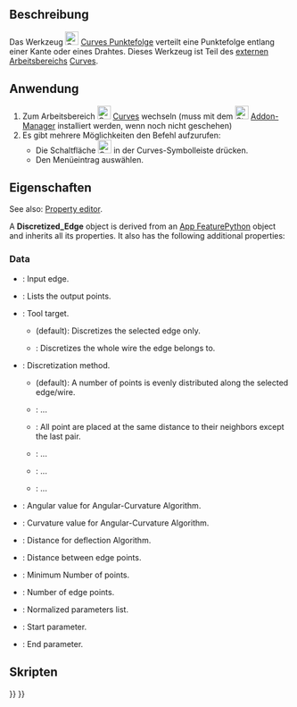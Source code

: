 <languages/>

{{Docnav/de
|[[Curves_SplitCurve/de|SplitCurve]]
|[[Curves_Approximate/de|Approximate]]
|[[Curves_Workbench/de|Curves]]
|IconL=Curves_SplitCurve.svg
|IconR=Curves_Approximate.svg
|IconC=Curves_workbench_icon.svg
}}

{{GuiCommand/de
|Name=Curves Discretize
|Name/de=Curves Punktefolge
|MenuLocation=Curves → Discretize
|Workbenches=[[Curves_Workbench/de|Curves]]
}}

<span id="Description"></span>
==Beschreibung==

<div class="mw-translate-fuzzy">
Das Werkzeug [[Image:Curves_Discretize.svg|24px]] [[Curves_Discretize/de|Curves Punktefolge]] verteilt eine Punktefolge entlang einer Kante oder eines Drahtes. Dieses Werkzeug ist Teil des [[External_workbenches/de|externen Arbeitsbereichs]] [[Curves_Workbench/de|Curves]].
</div>

<span id="Usage"></span>
==Anwendung==

<div class="mw-translate-fuzzy">
# Zum Arbeitsbereich [[Image:Curves_workbench_icon.svg|24px]] [[Curves_Workbench/de|Curves]] wechseln (muss mit dem  [[Image:Std_AddonMgr.svg|24px]] [[Std_AddonMgr/de|Addon-Manager]] installiert werden, wenn noch nicht geschehen)
# Es gibt mehrere Möglichkeiten den Befehl aufzurufen:
#* Die Schaltfläche [[Image:Curves_Discretize.svg|24px]] in der Curves-Symbolleiste drücken.
#* Den Menüeintrag {{MenuCommand|Curves → Discretize}} auswählen.
</div>

<span id="Properties"></span>
==Eigenschaften==

<div lang="en" dir="ltr" class="mw-content-ltr">
See also: [[Property_editor|Property editor]].
</div>

<div lang="en" dir="ltr" class="mw-content-ltr">
A '''Discretized_Edge''' object is derived from an [[App_FeaturePython|App FeaturePython]] object and inherits all its properties. It also has the following additional properties:
</div>

<div lang="en" dir="ltr" class="mw-content-ltr">
===Data===
</div>

<div lang="en" dir="ltr" class="mw-content-ltr">
{{TitleProperty|Discretized}}
</div>

<div lang="en" dir="ltr" class="mw-content-ltr">
* {{PropertyData|Edge|LinkSub}}: Input edge.
* {{PropertyData|Point|VectorList}}: Lists the output points.
* {{PropertyData|Target|Enumeration}}: Tool target.
** {{Value|SingleEdge}} (default): Discretizes the selected edge only.
** {{Value|Wire}}: Discretizes the whole wire the edge belongs to.
</div>

<div lang="en" dir="ltr" class="mw-content-ltr">
{{TitleProperty|Method}}
</div>

<div lang="en" dir="ltr" class="mw-content-ltr">
* {{PropertyData|Algorithm|Enumeration}}: Discretization method.
** {{Value|Number}} (default): A number of points is evenly distributed along the selected edge/wire.
** {{Value|QuasiNumber}}: ...
** {{Value|Distance}}: All point are placed at the same distance to their neighbors except the last pair.
** {{Value|Deflection}}: ...
** {{Value|QuasiDeflection}}: ...
** {{Value|Angular-Curvature}}: ...
* {{PropertyData|Angular|Float}}: Angular value for Angular-Curvature Algorithm.
* {{PropertyData|Curvature|Float}}: Curvature value for Angular-Curvature Algorithm.
* {{PropertyData|Deflection|Float}}: Distance for deflection Algorithm.
* {{PropertyData|Distance|Float}}: Distance between edge points.
* {{PropertyData|Minimum|Integer}}: Minimum Number of points.
* {{PropertyData|Number|Integer}}: Number of edge points.
</div>

<div lang="en" dir="ltr" class="mw-content-ltr">
{{TitleProperty|Output}}
</div>

<div lang="en" dir="ltr" class="mw-content-ltr">
* {{PropertyData|Normalized Parameters|FloatList}}: Normalized parameters list.
</div>

<div lang="en" dir="ltr" class="mw-content-ltr">
{{TitleProperty|Parameters}}
</div>

<div lang="en" dir="ltr" class="mw-content-ltr">
* {{PropertyData|Parameter First|Float}}: Start parameter.
* {{PropertyData|Parameter Last|Float}}: End parameter.
</div>

<span id="Scripting"></span>
==Skripten==


{{Docnav/de
|[[Curves_SplitCurve/de|SplitCurve]]
|[[Curves_Approximate/de|Approximate]]
|[[Curves_Workbench/de|Curves]]
|IconL=Curves_SplitCurve.svg
|IconR=Curves_Approximate.svg
|IconC=Curves_workbench_icon.svg
}}

{{Curves Tools navi{{#translation:}}}}
{{Userdocnavi{{#translation:}}}}